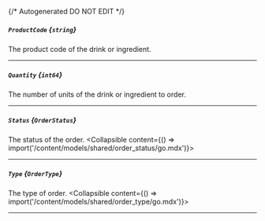 {/* Autogenerated DO NOT EDIT  */}

##### `ProductCode` *{`string`}*
The product code of the drink or ingredient.

---
##### `Quantity` *{`int64`}*
The number of units of the drink or ingredient to order.

---
##### `Status` *{`OrderStatus`}*
The status of the order.
<Collapsible content={() => import('/content/models/shared/order_status/go.mdx')}>
</Collapsible>

---
##### `Type` *{`OrderType`}*
The type of order.
<Collapsible content={() => import('/content/models/shared/order_type/go.mdx')}>
</Collapsible>

---
